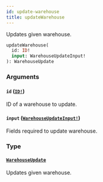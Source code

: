 ```yaml
---
id: update-warehouse
title: updateWarehouse
---
```


Updates given warehouse.

```graphql
updateWarehouse(
  id: ID!
  input: WarehouseUpdateInput!
): WarehouseUpdate

```

### Arguments

#### `id` ([`ID!`](/docs/developer/api-reference/scalars/id))

ID of a warehouse to update.

#### `input` ([`WarehouseUpdateInput!`](/docs/developer/api-reference/inputs/warehouse-update-input))

Fields required to update warehouse.

### Type

#### [`WarehouseUpdate`](/docs/developer/api-reference/objects/warehouse-update)

Updates given warehouse.
